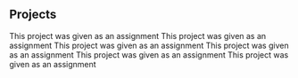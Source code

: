 ## Projects

<ProjectCard title="Bus Reservation System" link="https://github.com/AdityaKumawat97/MERN-BUS-APP" bg="linear-gradient(to right bottom, #40b3ae, #0099bb, #007acc, #0055cd, #2e14aa);">
This project was given as an assignment
</ProjectCard>
<ProjectCard title="Bus Reservation System" link="https://github.com/AdityaKumawat97/MERN-BUS-APP" bg="linear-gradient(to right bottom, #40b3ae, #0099bb, #007acc, #0055cd, #2e14aa);">
This project was given as an assignment
</ProjectCard>
<ProjectCard title="Bus Reservation System" link="https://github.com/AdityaKumawat97/MERN-BUS-APP" bg="linear-gradient(to right bottom, #40b3ae, #0099bb, #007acc, #0055cd, #2e14aa);">
This project was given as an assignment
</ProjectCard>
<ProjectCard title="Bus Reservation System" link="https://github.com/AdityaKumawat97/MERN-BUS-APP" bg="linear-gradient(to right bottom, #40b3ae, #0099bb, #007acc, #0055cd, #2e14aa);">
This project was given as an assignment
</ProjectCard>
<ProjectCard title="Bus Reservation System" link="https://github.com/AdityaKumawat97/MERN-BUS-APP" bg="linear-gradient(to right bottom, #40b3ae, #0099bb, #007acc, #0055cd, #2e14aa);">
This project was given as an assignment
</ProjectCard>
<ProjectCard title="Bus Reservation System" link="https://github.com/AdityaKumawat97/MERN-BUS-APP" bg="linear-gradient(to right bottom, #40b3ae, #0099bb, #007acc, #0055cd, #2e14aa);">
This project was given as an assignment
</ProjectCard>